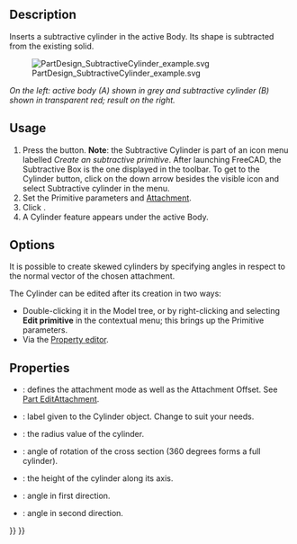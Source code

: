 <languages/>

{{Docnav
|[[PartDesign_SubtractiveBox|Subtractive box]]
|[[PartDesign_SubtractiveSphere|Subtractive sphere]]
|[[PartDesign_Workbench|PartDesign]]
|IconL=PartDesign_SubtractiveBox.svg
|IconR=PartDesign_SubtractiveSphere.svg
|IconC=Workbench_PartDesign.svg
}}

{{GuiCommand
|Name=PartDesign SubtractiveCylinder
|MenuLocation=Part Design → Create a subtractive primitive → Subtractive Cylinder
|Workbenches=[[PartDesign_Workbench|PartDesign]]
|Version=0.17
|SeeAlso=[[PartDesign_CompPrimitiveSubtractive|PartDesign CompPrimitiveSubtractive]], [[PartDesign_AdditiveCylinder|PartDesign AdditiveCylinder]]
}}

==Description==

Inserts a subtractive cylinder in the active Body. Its shape is subtracted from the existing solid. 

[[File:PartDesign_SubtractiveCylinder_example.svg|none]]

''On the left: active body (A) shown in grey and subtractive cylinder (B) shown in transparent red; result on the right.''

==Usage==

# Press the {{Button|[[Image:PartDesign SubtractiveCylinder.svg|24px]] '''Subtractive Cylinder'''}} button. '''Note''': the Subtractive Cylinder is part of an icon menu labelled ''Create an subtractive primitive''. After launching FreeCAD, the Subtractive Box is the one displayed in the toolbar. To get to the Cylinder button, click on the down arrow besides the visible icon and select Subtractive cylinder in the menu.
# Set the Primitive parameters and [[Part_EditAttachment|Attachment]].
# Click {{Button|OK}}.
# A Cylinder feature appears under the active Body.

==Options==

It is possible to create skewed cylinders by specifying angles in respect to the normal vector of the chosen attachment. {{Version|0.20}}

The Cylinder can be edited after its creation in two ways:
* Double-clicking it in the Model tree, or by right-clicking and selecting '''Edit primitive''' in the contextual menu; this brings up the Primitive parameters.
* Via the [[Property_editor|Property editor]].

==Properties== 

* {{PropertyData|Attachment}}: defines the attachment mode as well as the Attachment Offset. See [[Part_EditAttachment|Part EditAttachment]].
* {{PropertyData|Label}}: label given to the Cylinder object. Change to suit your needs.
* {{PropertyData|Radius}}: the radius value of the cylinder.
* {{PropertyData|Angle}}: angle of rotation of the cross section (360 degrees forms a full cylinder).
* {{PropertyData|Height}}: the height of the cylinder along its axis.
* {{PropertyData|First Angle}}: angle in first direction. {{Version|0.20}}
* {{PropertyData|Second Angle}}: angle in second direction. {{Version|0.20}}


{{Docnav
|[[PartDesign_SubtractiveBox|Subtractive box]]
|[[PartDesign_SubtractiveSphere|Subtractive sphere]]
|[[PartDesign_Workbench|PartDesign]]
|IconL=PartDesign_SubtractiveBox.svg
|IconR=PartDesign_SubtractiveSphere.svg
|IconC=Workbench_PartDesign.svg
}}

{{PartDesign_Tools_navi{{#translation:}}}}
{{Userdocnavi{{#translation:}}}}